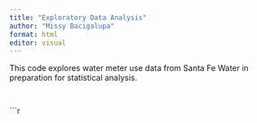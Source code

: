 ```yaml
---
title: "Exploratory Data Analysis"
author: "Missy Bacigalupa"
format: html
editor: visual
---
```


This code explores water meter use data from Santa Fe Water in preparation for statistical analysis. 

```r
```

```r
```

```r